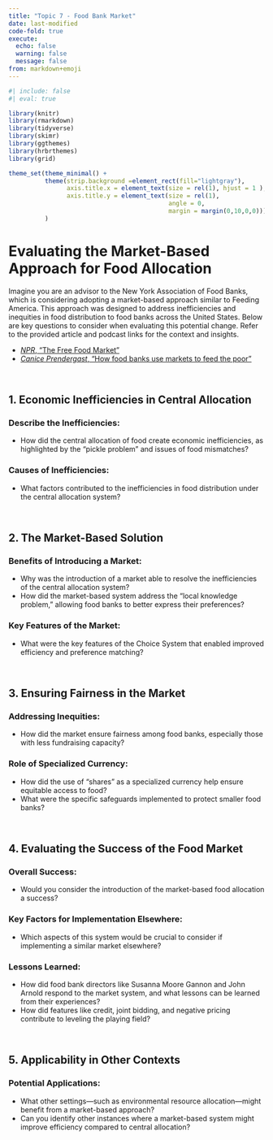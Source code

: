 ```yaml
---
title: "Topic 7 - Food Bank Market"
date: last-modified
code-fold: true
execute: 
  echo: false
  warning: false
  message: false
from: markdown+emoji
---
```

```r
#| include: false
#| eval: true

library(knitr)
library(rmarkdown)
library(tidyverse)
library(skimr)
library(ggthemes)
library(hrbrthemes)
library(grid)

theme_set(theme_minimal() +
          theme(strip.background =element_rect(fill="lightgray"),
                axis.title.x = element_text(size = rel(1), hjust = 1 ),
                axis.title.y = element_text(size = rel(1), 
                                            angle = 0,
                                            margin = margin(0,10,0,0)))
          )

```


# Evaluating the Market-Based Approach for Food Allocation

Imagine you are an advisor to the New York Association of Food Banks, which is considering adopting a market-based approach similar to Feeding America. This approach was designed to address inefficiencies and inequities in food distribution to food banks across the United States. Below are key questions to consider when evaluating this potential change. Refer to the provided article and podcast links for the context and insights.

- [_NPR_, "The Free Food Market"](https://www.npr.org/sections/money/2019/09/11/565736836/episode-665-the-free-food-market)
- [_Canice Prendergast_, "How food banks use markets to feed the poor"](https://bcecon.github.io/econ-rw/7-app-prendergast-jep-2017.pdf){target="_blank"}

<br>

## 1. Economic Inefficiencies in Central Allocation

### Describe the Inefficiencies:
- How did the central allocation of food create economic inefficiencies, as highlighted by the "pickle problem" and issues of food mismatches?

### Causes of Inefficiencies:
- What factors contributed to the inefficiencies in food distribution under the central allocation system?

<br>

## 2. The Market-Based Solution

### Benefits of Introducing a Market:
- Why was the introduction of a market able to resolve the inefficiencies of the central allocation system?
- How did the market-based system address the "local knowledge problem," allowing food banks to better express their preferences?

### Key Features of the Market:
- What were the key features of the Choice System that enabled improved efficiency and preference matching?

<br>

## 3. Ensuring Fairness in the Market

### Addressing Inequities:
- How did the market ensure fairness among food banks, especially those with less fundraising capacity?

### Role of Specialized Currency:
- How did the use of "shares" as a specialized currency help ensure equitable access to food?
- What were the specific safeguards implemented to protect smaller food banks?

<br>

## 4. Evaluating the Success of the Food Market

### Overall Success:
- Would you consider the introduction of the market-based food allocation a success?

### Key Factors for Implementation Elsewhere:
- Which aspects of this system would be crucial to consider if implementing a similar market elsewhere?

### Lessons Learned:
- How did food bank directors like Susanna Moore Gannon and John Arnold respond to the market system, and what lessons can be learned from their experiences?
- How did features like credit, joint bidding, and negative pricing contribute to leveling the playing field?

<br>

## 5. Applicability in Other Contexts

### Potential Applications:
- What other settings—such as environmental resource allocation—might benefit from a market-based approach?
- Can you identify other instances where a market-based system might improve efficiency compared to central allocation?




